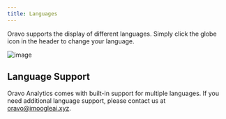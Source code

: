 ```yaml
---
title: Languages
---
```


Oravo supports the display of different languages. Simply click the globe icon in the header to change your language.

![image](/images/docs/v2/languages.png)

## Language Support

Oravo Analytics comes with built-in support for multiple languages. If you need additional language support, please contact us at oravo@imoogleai.xyz.
